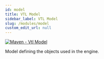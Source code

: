 ```yaml
---
id: model
title: VTL Model
sidebar_label: VTL Model
slug: /modules/model
custom_edit_url: null
---
```


[![Maven - Vtl Model](https://maven-badges.herokuapp.com/maven-central/fr.insee.trevas/vtl-model/badge.svg)](https://maven-badges.herokuapp.com/maven-central/fr.insee.trevas/vtl-model)

Model defining the objects used in the engine.
